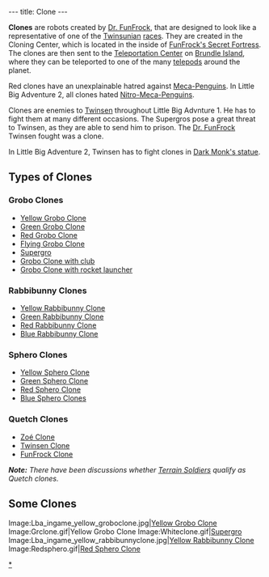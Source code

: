---
title: Clone
---

'''Clones''' are robots created by [[Dr. FunFrock]], that are designed to look like a representative of one of the [[Twinsun]]ian [[:Category: Twinsunian Species|races]]. They are created in the Cloning Center, which is located in the inside of [[FunFrock's Secret Fortress]]. The clones are then sent to the [[Teleportation Center]] on [[Brundle Island]], where they can be teleported to one of the many [[telepod]]s around the planet.

Red clones have an unexplainable hatred against [[Meca-Penguin]]s. In Little Big Adventure 2, all clones hated [[Nitro-Meca-Penguin]]s.

Clones are enemies to [[Twinsen]] throughout Little Big Advnture 1. He has to fight them at many different occasions. The Supergros pose a great threat to Twinsen, as they are able to send him to prison. The [[Dr. FunFrock]] Twinsen fought was a clone.

In Little Big Adventure 2, Twinsen has to fight clones in [[Dark Monk's statue]].

== Types of Clones ==
=== Grobo Clones ===
*[[Yellow Grobo Clone]]
*[[Green Grobo Clone]]
*[[Red Grobo Clone]]
*[[Flying Grobo Clone]]
*[[Supergro]]
*[[Grobo Clone with club]]
*[[Grobo Clone with rocket launcher]]

=== Rabbibunny Clones ===
*[[Yellow Rabbibunny Clone]]
*[[Green Rabbibunny Clone]]
*[[Red Rabbibunny Clone]]
*[[Blue Rabbibunny Clone]]

=== Sphero Clones ===
*[[Yellow Sphero Clone]]
*[[Green Sphero Clone]]
*[[Red Sphero Clone]]
*[[Blue Sphero Clones]]

=== Quetch Clones ===
*[[Zoé Clone]]
*[[Twinsen Clone]]
*[[FunFrock Clone]]

'''''Note:''' There have been discussions whether [[Terrain Soldier]]s qualify as Quetch clones.''

== Some Clones ==
<gallery>
Image:Lba_ingame_yellow_groboclone.jpg|[[Yellow Grobo Clone]]
Image:Grclone.gif‎|Yellow Grobo Clone
Image:Whiteclone.gif|[[Supergro]]
Image:Lba_ingame_yellow_rabbibunnyclone.jpg|[[Yellow Rabbibunny Clone]]
Image:Redsphero.gif|[[Red Sphero Clone]]
</gallery>

[[Category: Clones|*]]